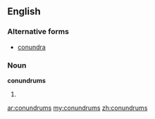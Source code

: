 ==English==

===Alternative forms===
* [[conundra]] {{qualifier|less common}}

===Noun===
'''conundrums''' {{p}}

# {{plural of|[[conundrum#English|conundrum]]}}

[[ar:conundrums]]
[[my:conundrums]]
[[zh:conundrums]]